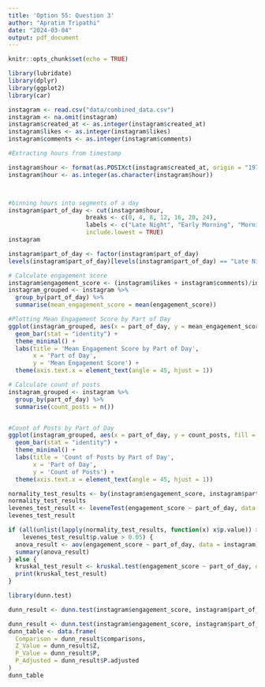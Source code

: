 ```yaml
---
title: 'Option 55: Question 3'
author: "Apratim Tripathi"
date: "2024-03-04"
output: pdf_document
---
```


```r
knitr::opts_chunk$set(echo = TRUE)
```



```r
library(lubridate)
library(dplyr)
library(ggplot2)
library(car)
```

```r
instagram <- read.csv("data/combined_data.csv")
instagram <- na.omit(instagram)
instagram$created_at <- as.integer(instagram$created_at)
instagram$likes <- as.integer(instagram$likes)
instagram$comments <- as.integer(instagram$comments)

```


```r
#Extracting hours from timestamp

instagram$hour <- format(as.POSIXct(instagram$created_at, origin = "1970-01-01" , tz="US/Pacific"), "%H")
instagram$hour <- as.integer(as.character(instagram$hour))



#binning hours into segments of a day
instagram$part_of_day <- cut(instagram$hour,
                      breaks <- c(0, 4, 8, 12, 16, 20, 24),
                      labels <- c("Late Night", "Early Morning", "Morning", "Afternoon", "Evening", "Night"),
                      include.lowest = TRUE)
instagram

instagram$part_of_day <- factor(instagram$part_of_day)
levels(instagram$part_of_day)[levels(instagram$part_of_day) == "Late Night"] <- "Late Night"

```
```r
# Calculate engagement score
instagram$engagement_score <- (instagram$likes + instagram$comments)/instagram$followers*100
instagram_grouped <- instagram %>%
  group_by(part_of_day) %>%
  summarise(mean_engagement_score = mean(engagement_score))
```

```r
#Plotting Mean Engagement Score by Part of Day
ggplot(instagram_grouped, aes(x = part_of_day, y = mean_engagement_score, fill = part_of_day)) +
  geom_bar(stat = "identity") +
  theme_minimal() +
  labs(title = 'Mean Engagement Score by Part of Day',
       x = 'Part of Day',
       y = 'Mean Engagement Score') +
  theme(axis.text.x = element_text(angle = 45, hjust = 1))
```

```r
# Calculate count of posts
instagram_grouped <- instagram %>%
  group_by(part_of_day) %>%
  summarise(count_posts = n())
```
```r

```

```r
#Count of Posts by Part of Day
ggplot(instagram_grouped, aes(x = part_of_day, y = count_posts, fill = part_of_day)) +
  geom_bar(stat = "identity") +
  theme_minimal() +
  labs(title = 'Count of Posts by Part of Day',
       x = 'Part of Day',
       y = 'Count of Posts') +
  theme(axis.text.x = element_text(angle = 45, hjust = 1))
```

```r
normality_test_results <- by(instagram$engagement_score, instagram$part_of_day, shapiro.test)
normality_test_results
levenes_test_result <- leveneTest(engagement_score ~ part_of_day, data = instagram)
levenes_test_result

if (all(unlist(lapply(normality_test_results, function(x) x$p.value)) > 0.05) &&
    levenes_test_result$p.value > 0.05) {
  anova_result <- aov(engagement_score ~ part_of_day, data = instagram)
  summary(anova_result)
} else {
  kruskal_test_result <- kruskal.test(engagement_score ~ part_of_day, data = instagram)
  print(kruskal_test_result)
}

```
```r
library(dunn.test)

dunn_result <- dunn.test(instagram$engagement_score, instagram$part_of_day, method="bonferroni")

dunn_result <- dunn.test(instagram$engagement_score, instagram$part_of_day, method="bonferroni")
dunn_table <- data.frame(
  Comparison = dunn_result$comparisons,
  Z_Value = dunn_result$Z,
  P_Value = dunn_result$P,
  P_Adjusted = dunn_result$P.adjusted
)
dunn_table

```


